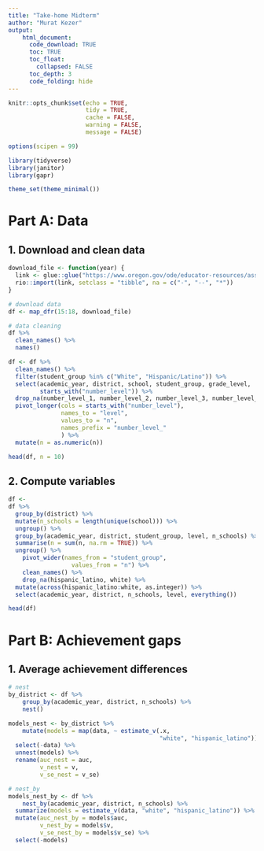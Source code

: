 ```yaml
---
title: "Take-home Midterm"
author: "Murat Kezer"
output: 
    html_document:
      code_download: TRUE
      toc: TRUE
      toc_float:
        collapsed: FALSE
      toc_depth: 3
      code_folding: hide
---
```


```r
knitr::opts_chunk$set(echo = TRUE, 
                      tidy = TRUE, 
                      cache = FALSE, 
                      warning = FALSE, 
                      message = FALSE)

options(scipen = 99)
```


```r
library(tidyverse)
library(janitor)
library(gapr)

theme_set(theme_minimal())
```


# Part A: Data {.tabset .tabset-fade}
## 1. Download and clean data

```r
download_file <- function(year) {
  link <- glue::glue("https://www.oregon.gov/ode/educator-resources/assessment/TestResults20{year}/pagr_schools_ela_raceethnicity_{year-1}{year}.xlsx")
  rio::import(link, setclass = "tibble", na = c("-", "--", "*"))
}

# download data
df <- map_dfr(15:18, download_file)

# data cleaning
df %>% 
  clean_names() %>% 
  names()

df <- df %>% 
  clean_names() %>% 
  filter(student_group %in% c("White", "Hispanic/Latino")) %>% 
  select(academic_year, district, school, student_group, grade_level, 
         starts_with("number_level")) %>% 
  drop_na(number_level_1, number_level_2, number_level_3, number_level_4) %>%
  pivot_longer(cols = starts_with("number_level"),
               names_to = "level",
               values_to = "n",
               names_prefix = "number_level_"
               ) %>% 
  mutate(n = as.numeric(n))

head(df, n = 10)
```

## 2. Compute variables

```r
df <-
df %>%
  group_by(district) %>% 
  mutate(n_schools = length(unique(school))) %>% 
  ungroup() %>% 
  group_by(academic_year, district, student_group, level, n_schools) %>% 
  summarise(n = sum(n, na.rm = TRUE)) %>% 
  ungroup() %>%
	pivot_wider(names_from = "student_group",
		          values_from = "n") %>%
	clean_names() %>%
	drop_na(hispanic_latino, white) %>%
  mutate(across(hispanic_latino:white, as.integer)) %>% 
  select(academic_year, district, n_schools, level, everything())

head(df)
```

# Part B: Achievement gaps {.tabset .tabset-fade}
## 1. Average achievement differences
```r
# nest
by_district <- df %>%
	group_by(academic_year, district, n_schools) %>%
	nest() 

models_nest <- by_district %>% 
	mutate(models = map(data, ~ estimate_v(.x, 
	                                       "white", "hispanic_latino"))) %>% 
  select(-data) %>% 
  unnest(models) %>% 
  rename(auc_nest = auc,
         v_nest = v,
         v_se_nest = v_se)

# nest_by
models_nest_by <- df %>%
	nest_by(academic_year, district, n_schools) %>%
  summarize(models = estimate_v(data, "white", "hispanic_latino")) %>% 
  mutate(auc_nest_by = models$auc,
         v_nest_by = models$v,
         v_se_nest_by = models$v_se) %>% 
  select(-models)
```









